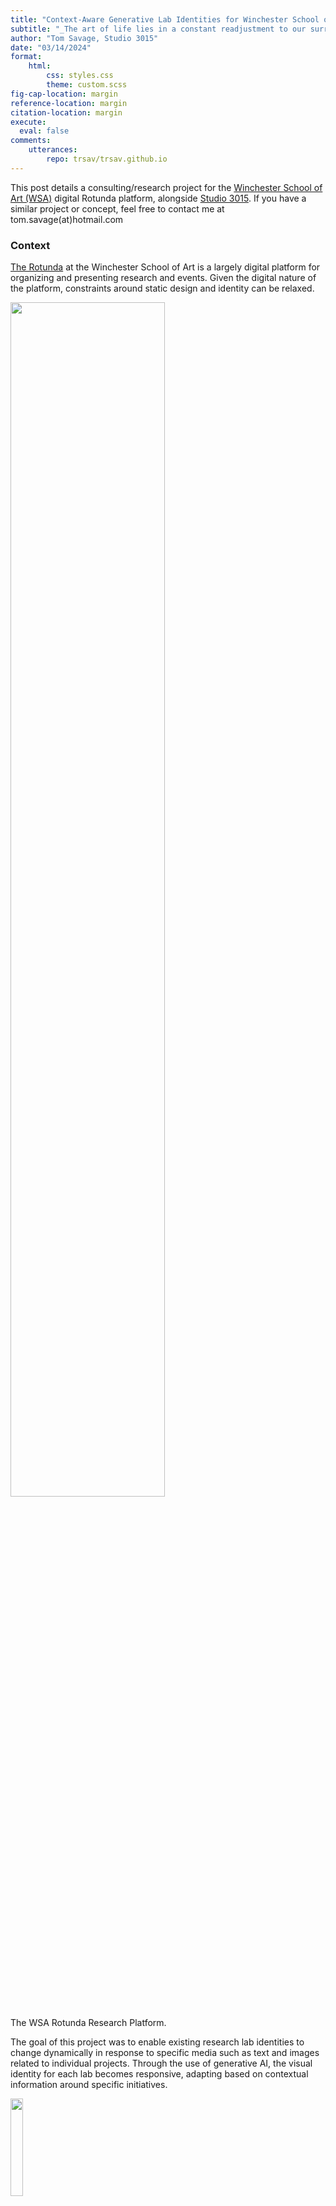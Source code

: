 ```yaml
---
title: "Context-Aware Generative Lab Identities for Winchester School of Art"
subtitle: "_The art of life lies in a constant readjustment to our surroundings._ - Kakuzō Okakura"
author: "Tom Savage, Studio 3015"
date: "03/14/2024"
format:
    html: 
        css: styles.css
        theme: custom.scss
fig-cap-location: margin
reference-location: margin
citation-location: margin
execute:
  eval: false
comments:
    utterances:
        repo: trsav/trsav.github.io
---
```




:::{.cleanbox}
This post details a consulting/research project for the [Winchester School of Art (WSA)](https://wsarotunda.soton.ac.uk) digital Rotunda platform, alongside [Studio 3015](https://www.studio3015.co.uk/projects/). If you have a similar project or concept, feel free to contact me at tom.savage(at)hotmail.com
:::

### Context

[The Rotunda](https://wsarotunda.soton.ac.uk) at the Winchester School of Art is a largely digital platform for organizing and presenting research and events. Given the digital nature of the platform, constraints around static design and identity can be relaxed.

:::{#fig-rotunda}
![](wsa_rotunda.png){width=70%}

The WSA Rotunda Research Platform.
:::

The goal of this project was to enable existing research lab identities to change dynamically in response to specific media such as text and images related to individual projects. Through the use of generative AI, the visual identity for each lab becomes responsive, adapting based on contextual information around specific initiatives.


:::{#fig-existing layout-ncol=4}

![](1-logo.png){width=20%}

![](2-logo.png){width=20%}

![](3-logo.png){width=20%}

![](4-logo.png){width=20%}

Existing designs for the E-Textile, Global Smart, Data Image, and Social Practice labs.
:::

### From Manual to Digital 

The project began by recreating the existing logos for each lab in an automated manner using the [svgpathtools](https://github.com/mathandy/svgpathtools/tree/master) library. This enabled programmatic modification of the logo forms via Python, while also obtaining SVG files by design which can be used within WSA graphics. Each logo is subsequently defined by a series of coordinates stored within a dictionary, enabling easy addition of new labs or modification of existing designs.

For example, here is the complete specification of the E-textile lab design.

```python
#| fig-cap: "Hello"
logos["e-textiles"] = {}

logos["e-textiles"]["small_circles"] = [
    (0, 0),(0, 2),(0, 4),(2, 2),(2, 6),
    (4, 0),(4, 4),(6, 0),(6, 2),(6, 6),
    (4, 6),(0, 6),(6, 6),
]
logos["e-textiles"]["big_circles"] = [(2, 0), (2, 4), (6, 4), (4, 2)]
logos["e-textiles"]["connected"] = [
    [(0, 0), (0, 2)],[(0, 2), (2, 2)],[(6, 0), (6, 2)],
    [(2, 6), (4, 6)],[(0, 6), (2, 6)],[(0, 6), (0, 4)],
    [(4, 4), (4, 6)],[(4, 6), (6, 6)],
]
logos["e-textiles"]["white_connected"] = [
    [(-1, 3), (2, 3)], 
    [(5, -1), (5, 2)]
    ]
```

To construct a given logo I used this information alongside svgpath tools to build up the representation in Python.

:::{#fig-build layout-ncol=5}

![](base_logo_1.png)

![](base_logo_2.png)

![](base_logo_3.png)

![](base_logo_4.png)

![](base_logo.png)

The process of creating a logo computationally from the dictionary that defines it.
:::


Given this level of control and automation over the general design space, the next step was determining how the logos should change in response to context. After some experimentation, two key ways were identified:

1. Individual 'shapes' are allowed to grow and shrink, enabling either a more solid unified form, or a more distributed representation.
2. Individual 'shapes' are switched from circles to squares, enabling a more digital and less connected form. 

:::{#fig-existing layout-ncol=1}
![](logo_grid.png)

Different combinations of parameters and how they affect the base E-textiles lab design.
:::


It was decided that these two parameters should provide a representation of how **physically distributed a project** is, as well  how **interdisciplinary** a project is respectively.

These two parameters were chosen to represent how physically distributed a project is, as well as how interdisciplinary it is. By parameterizing the existing designs in this way, each lab's identity can respond to contextual information around projects, while maintaining the overall form and identity in a controlled manner.

### Colour

The colour of each identity with respect to the project is also inferred based on the content. 
The colour is allowed to change based on the following content characteristics:

1. Technical content
2. Philosophical content
3. Emotional content
4. Cultural content

The 'amount' of each descriptor is obtained by prompting a large-language model, and the respective values converted to individual cyan, magenta, yellow, and black values, resulting in a single CMYK colour. 

:::{.cleanbox .code-overflow-wrap}
**Example:**

:::{txt}

CONTENT SCORE: {'technical': '65', 'philosophical': '10', 'emotional': '15', 'cultural': '20'}

COLOUR EXPLANATION: The text primarily focuses on describing the technical capabilities and facilities of the WSA E-Textile Innovation Lab, including equipment for textile design, manufacturing, and e-textile development. It also mentions the lab's mission of creating innovative and sustainable e-textiles, which has a philosophical aspect. The emotional and cultural content is relatively low, as the text is mainly informative about the lab's operations.

CMYK: [0.636, 0.114, 0.155, 0.196]
:::

:::{.center}
![](logo_col.png){width=40%}
:::
:::


### Inferring Parameters

To infer the parameters representing the physical distribution and interdisciplinary nature of a project, an LLM is prompted with both a description and image.

The information flow is as follows:

:::{#fig-information}
![](information.png)

The information flow of project description, images, and parameters eventually leading to a given logo.
:::

Some prompt engineering is performed to ensure that JSON is consistently returned and reliable explanations for the chosen parameters are provided. This includes providing examples of lab descriptions and respective parameters within the prompt as context. When applying image data, the image is first described, and then in a separate call, the description is used to inform the logo.

Each sentiment and subsequent parameter is prompted separately due to recent advances in low-cost, fast LLM inference to ensure that forgetting or context-shift doesn't occur.

### LLM Inference

LLM inference is performed on [Anthropic's Claude 3 Haiku](https://www.anthropic.com/news/claude-3-haiku). It was found to be extremely low cost, fast, and its performance is sufficient to accurately infer the sentiment of project descriptions and images.

:::{.cleanbox}
**UTC**: 2024-03-14T11:50:31Z

**Model Name**: claude-3-haiku-20240307

**Prompt**: Describe this image.

**Image**:

![](lab-image.png){width=50% fig-align="center"}


**Output**: _This image shows various electronic and technical equipment. There is a device that appears to be a test instrument or measurement tool, with knobs and displays. Next to it is a device that looks like a portable audio player or recorder. On the table in front of these devices is a document or diagram labeled "Code in Line / Rehabilitation Hand-Night", which seems to be some kind of technical or engineering schematic. There is also a red tool or instrument that appears to be used for testing or working with the equipment._



**Input Tokens**: 795 ($0.25/1000000 tokens)

**Output Tokens**: 108 ($1.25/1000000 tokens)

**Total Cost**: $0.00033375 (0.03¢)

**Time**: 3.12 (s)

:::

### Creating an Interface

The goal of the interface for the generative lab identity inference was to make it as simple as possible for those with a non-technical background to use, on any device, including Winchester School of Art teaching and administrative staff, and students. 

To achieve this, the Python implementation was packaged into a Flask app with a basic password-protected front-end. The application is then hosted on Heroku, a cloud-based platform.
This exposes the application on the web for anyone to use, protects against the LLM API credits being used by the public, and removes the need to install or interact with code.

The user is prompted to provide a project title, description, project visual, and the lab itself. This information is then used as previously described to produce an independent lab logo, with explanation.

:::{.center}
![](app.png)
:::

The user is prompted to provide a project title, description, project visual, and the lab itself. 
This information is then used as previously described to produce an independent lab logo, with explanation. 

### Creating a Loading Image

In order to design a visually interesting graphic for the front end, an image diffusion model was fine-tined. To begin with a new 3D model of _The Rotunda_ was created in AutoCAD.

:::{.center}
![](above.png){width=25%}
![](side.png){width=25%}

:::

 Using this 3D model a number of synthetic images of the building were created and combinined with an existing dataset of real photographs.

::: {layout-ncol=8}

![](datasets/rotunda_data/below sketchy wireframe.png) 

![](datasets/rotunda_data/black and white photograph.jpeg)

![](datasets/rotunda_data/close outside image.jpeg)

![](datasets/rotunda_data/close up render.png)

![](datasets/rotunda_data/dark line wireframe.png)

![](datasets/rotunda_data/dark orthographic render.png)

![](datasets/rotunda_data/mirrored render.png)

![](datasets/rotunda_data/outside image.jpeg)

![](datasets/rotunda_data/photograph.jpeg)

![](datasets/rotunda_data/render.png)

![](datasets/rotunda_data/sketchy wireframe.png)

![](datasets/rotunda_data/upside down photograph.jpeg)

![](datasets/rotunda_data/white render.png)

![](datasets/rotunda_data/wide outside image.jpeg)

![](datasets/rotunda_data/wireframe.png)

![](datasets/rotunda_data/metallic render.png)

:::


This dataset of approximately 40 images was then used to fine-tuned a Stable Diffusion model using _textual inversion_ to learn the concept of _The Rotunda_.



This custom token is then used to perform inference (or generation in the context of generative AI) to generate novel representations and views of the building.<br>

:::{.center}
![](diffusion_output.gif){width=40%}
:::

These representations (in the form of a GIF) provide a sense of the technology involved within the lab logo generation tool, this GIF is also displayed whilst inference is being performed in the background.

The images, whilst individually imperfect, collectively result in a coherent representation.

### Output

<!-- The final procedure looks like this, 

:::{.center}
![](full_example.gif){width=100%}
:::

And corresponding output: -->

An example final output for a given project within the E-Textiles lab is as follows:

:::{.center}
![](wsa-res.png){width=70%}
:::


